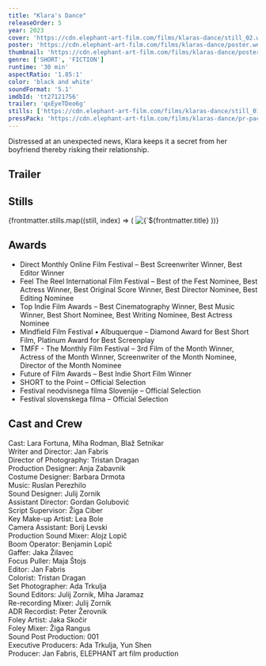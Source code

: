```yaml
---
title: "Klara's Dance"
releaseOrder: 5
year: 2023
cover: 'https://cdn.elephant-art-film.com/films/klaras-dance/still_02.webp'
poster: 'https://cdn.elephant-art-film.com/films/klaras-dance/poster.webp'
thumbnail: 'https://cdn.elephant-art-film.com/films/klaras-dance/poster_thumb.webp'
genre: ['SHORT', 'FICTION']
runtime: '30 min'
aspectRatio: '1.85:1'
color: 'black and white'
soundFormat: '5.1'
imdbId: 'tt27121756'
trailer: 'qxEyeTDeo6g'
stills: ['https://cdn.elephant-art-film.com/films/klaras-dance/still_01.webp', 'https://cdn.elephant-art-film.com/films/klaras-dance/still_02.webp', 'https://cdn.elephant-art-film.com/films/klaras-dance/still_03.webp', 'https://cdn.elephant-art-film.com/films/klaras-dance/still_05.webp', 'https://cdn.elephant-art-film.com/films/klaras-dance/still_07.webp', 'https://cdn.elephant-art-film.com/films/klaras-dance/still_08.webp', 'https://cdn.elephant-art-film.com/films/klaras-dance/still_12.webp', 'https://cdn.elephant-art-film.com/films/klaras-dance/still_14.webp', 'https://cdn.elephant-art-film.com/films/klaras-dance/still_15.webp', 'https://cdn.elephant-art-film.com/films/klaras-dance/still_16.webp', 'https://cdn.elephant-art-film.com/films/klaras-dance/still_17.webp', 'https://cdn.elephant-art-film.com/films/klaras-dance/still_19.webp', 'https://cdn.elephant-art-film.com/films/klaras-dance/still_20.webp']
pressPack: 'https://cdn.elephant-art-film.com/films/klaras-dance/pr-package.zip'
---
```



Distressed at an unexpected news, Klara keeps it a secret from her boyfriend thereby risking their relationship.

## Trailer

<YouTube id={frontmatter.trailer} class="md:mx-24 xl:mx-12 my-6" />

## Stills

<div class="grid grid-cols-1 sm:grid-cols-2 lg:grid-cols-3 gap-2">
    {frontmatter.stills.map((still, index) => (
        <img src={still} alt={`${frontmatter.title} - Still ${index}`} class="!my-0" />
    ))}
</div>

## Awards

- Direct Monthly Online Film Festival – Best Screenwriter Winner, Best Editor Winner
- Feel The Reel International Film Festival – Best of the Fest Nominee, Best Actress Winner, Best Original Score Winner, Best Director Nominee, Best Editing Nominee
- Top Indie Film Awards – Best Cinematography Winner, Best Music Winner, Best Short Nominee, Best Writing Nominee, Best Actress Nominee
- Mindfield Film Festival • Albuquerque – Diamond Award for Best Short Film, Platinum Award for Best Screenplay
- TMFF - The Monthly Film Festival – 3rd Film of the Month Winner, Actress of the Month Winner, Screenwriter of the Month Nominee, Director of the Month Nominee
- Future of Film Awards – Best Indie Short Film Winner
- SHORT to the Point – Official Selection
- Festival neodvisnega filma Slovenije – Official Selection
- Festival slovenskega filma – Official Selection

## Cast and Crew

<span class="font-light">Cast:</span> <span class="font-medium">Lara Fortuna, Miha Rodman, Blaž Setnikar</span>   
<span class="font-light">Writer and Director:</span> <span class="font-medium">Jan Fabris</span>   
<span class="font-light">Director of Photography:</span> <span class="font-medium">Tristan Dragan</span>   
<span class="font-light">Production Designer:</span> <span class="font-medium">Anja Zabavnik</span>   
<span class="font-light">Costume Designer:</span> <span class="font-medium">Barbara Drmota</span>   
<span class="font-light">Music:</span> <span class="font-medium">Ruslan Perezhilo</span>   
<span class="font-light">Sound Designer:</span> <span class="font-medium">Julij Zornik</span>   
<span class="font-light">Assistant Director:</span> <span class="font-medium">Gordan Golubović</span>   
<span class="font-light">Script Supervisor:</span> <span class="font-medium">Žiga Ciber</span>   
<span class="font-light">Key Make-up Artist:</span> <span class="font-medium">Lea Bole</span>   
<span class="font-light">Camera Assistant:</span> <span class="font-medium">Borij Levski</span>   
<span class="font-light">Production Sound Mixer:</span> <span class="font-medium">Alojz Lopič</span>   
<span class="font-light">Boom Operator:</span> <span class="font-medium">Benjamin Lopič</span>   
<span class="font-light">Gaffer:</span> <span class="font-medium">Jaka Žilavec</span>   
<span class="font-light">Focus Puller:</span> <span class="font-medium">Maja Štojs</span>   
<span class="font-light">Editor:</span> <span class="font-medium">Jan Fabris</span>   
<span class="font-light">Colorist:</span> <span class="font-medium">Tristan Dragan</span>   
<span class="font-light">Set Photographer:</span> <span class="font-medium">Ada Trkulja</span>   
<span class="font-light">Sound Editors:</span> <span class="font-medium">Julij Zornik, Miha Jaramaz</span>   
<span class="font-light">Re-recording Mixer:</span> <span class="font-medium">Julij Zornik</span>   
<span class="font-light">ADR Recordist:</span> <span class="font-medium">Peter Žerovnik</span>   
<span class="font-light">Foley Artist:</span> <span class="font-medium">Jaka Skočir</span>   
<span class="font-light">Foley Mixer:</span> <span class="font-medium">Žiga Rangus</span>   
<span class="font-light">Sound Post Production:</span> <span class="font-medium">001</span>   
<span class="font-light">Executive Producers:</span> <span class="font-medium">Ada Trkulja, Yun Shen</span>   
<span class="font-light">Producer:</span> <span class="font-medium">Jan Fabris, ELEPHANT art film production</span>   
